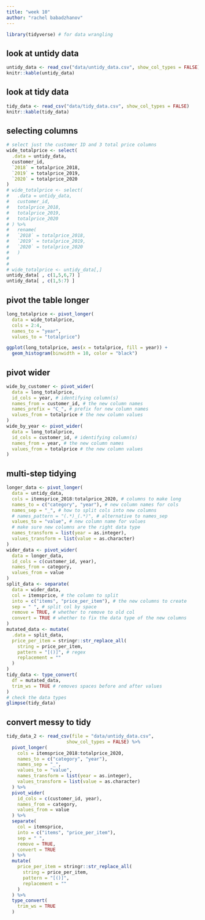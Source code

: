 ```yaml
---
title: "week 10"
author: "rachel babadzhanov"
---
```


```r
library(tidyverse) # for data wrangling
```

## look at untidy data

```r
untidy_data <- read_csv("data/untidy_data.csv", show_col_types = FALSE)
knitr::kable(untidy_data)
```

## look at tidy data

```r
tidy_data <- read_csv("data/tidy_data.csv", show_col_types = FALSE)
knitr::kable(tidy_data)
```

## selecting columns

```r
# select just the customer ID and 3 total price columns
wide_totalprice <- select(
  .data = untidy_data,
  customer_id, 
  `2018` = totalprice_2018,
  `2019` = totalprice_2019,
  `2020` = totalprice_2020
)
# wide_totalprice <- select(
#   .data = untidy_data,
#   customer_id, 
#   totalprice_2018,
#   totalprice_2019,
#   totalprice_2020
# ) %>%
#   rename(
#   `2018` = totalprice_2018,
#   `2019` = totalprice_2019,
#   `2020` = totalprice_2020
#   )
# 
# 
# wide_totalprice <- untidy_data[,]
untidy_data[ , c(1,5,6,7) ]
untidy_data[ , c(1,5:7) ]
```

## pivot the table longer

```r
long_totalprice <- pivot_longer(
  data = wide_totalprice,
  cols = 2:4,
  names_to = "year",
  values_to = "totalprice")
```

```r
ggplot(long_totalprice, aes(x = totalprice, fill = year)) +
  geom_histogram(binwidth = 10, color = "black")
```

## pivot wider

```r
wide_by_customer <- pivot_wider(
  data = long_totalprice,
  id_cols = year, # identifying column(s)
  names_from = customer_id, # the new column names
  names_prefix = "C_", # prefix for new column names
  values_from = totalprice # the new column values
)
wide_by_year <- pivot_wider(
  data = long_totalprice,
  id_cols = customer_id, # identifying column(s)
  names_from = year, # the new column names
  values_from = totalprice # the new column values
)
```

## multi-step tidying

```r
longer_data <- pivot_longer(
  data = untidy_data, 
  cols = itemsprice_2018:totalprice_2020, # columns to make long 
  names_to = c("category", "year"), # new column names for cols
  names_sep = "_", # how to split cols into new columns
  # names_pattern = "(.*)_(.*)", # alternative to names_sep
  values_to = "value", # new column name for values
  # make sure new columns are the right data type
  names_transform = list(year = as.integer),
  values_transform = list(value = as.character) 
)
wider_data <- pivot_wider(
  data = longer_data,
  id_cols = c(customer_id, year),
  names_from = category,
  values_from = value
)
split_data <- separate(
  data = wider_data, 
  col = itemsprice, # the column to split
  into = c("items", "price_per_item"), # the new columns to create
  sep = " ", # split col by space
  remove = TRUE, # whether to remove to old col
  convert = TRUE # whether to fix the data type of the new columns
)
mutated_data <- mutate(
  .data = split_data,
  price_per_item = stringr::str_replace_all(
    string = price_per_item, 
    pattern = "[()]", # regex 
    replacement = ""
  )
)
tidy_data <- type_convert(
  df = mutated_data,
  trim_ws = TRUE # removes spaces before and after values
)
# check the data types
glimpse(tidy_data)
```

## convert messy to tidy

```r
tidy_data_2 <- read_csv(file = "data/untidy_data.csv",
                      show_col_types = FALSE) %>%
  pivot_longer(
    cols = itemsprice_2018:totalprice_2020,
    names_to = c("category", "year"),
    names_sep = "_", 
    values_to = "value", 
    names_transform = list(year = as.integer),
    values_transform = list(value = as.character) 
  ) %>%
  pivot_wider(
    id_cols = c(customer_id, year),
    names_from = category,
    values_from = value
  ) %>%
  separate(
    col = itemsprice,
    into = c("items", "price_per_item"),
    sep = " ", 
    remove = TRUE, 
    convert = TRUE
  ) %>%
  mutate(
    price_per_item = stringr::str_replace_all(
      string = price_per_item, 
      pattern = "[()]", 
      replacement = ""
    )
  ) %>%
  type_convert(
    trim_ws = TRUE
  )
```
